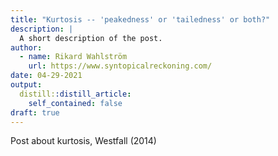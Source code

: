 ```yaml
---
title: "Kurtosis -- 'peakedness' or 'tailedness' or both?"
description: |
  A short description of the post.
author:
  - name: Rikard Wahlström
    url: https://www.syntopicalreckoning.com/
date: 04-29-2021
output:
  distill::distill_article:
    self_contained: false
draft: true
---
```




Post about kurtosis, Westfall (2014)

